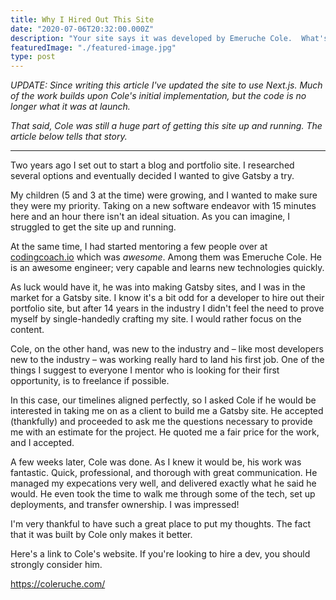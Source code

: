 ```yaml
---
title: Why I Hired Out This Site
date: "2020-07-06T20:32:00.000Z"
description: "Your site says it was developed by Emeruche Cole.  What's the deal with that???"
featuredImage: "./featured-image.jpg"
type: post
---
```


_UPDATE: Since writing this article I've updated the site to use Next.js. Much of the work builds upon Cole's initial implementation, but the code is no longer what it was at launch._

_That said, Cole was still a huge part of getting this site up and running. The article below tells that story._

---

Two years ago I set out to start a blog and portfolio site. I researched several options and eventually decided I wanted to give Gatsby a try.

My children (5 and 3 at the time) were growing, and I wanted to make sure they were my priority. Taking on a new software endeavor with 15 minutes here and an hour there isn't an ideal situation. As you can imagine, I struggled to get the site up and running.

At the same time, I had started mentoring a few people over at [codingcoach.io](https://codingcoach.io) which was _awesome_. Among them was Emeruche Cole. He is an awesome engineer; very capable and learns new technologies quickly.

As luck would have it, he was into making Gatsby sites, and I was in the market for a Gatsby site. I know it's a bit odd for a developer to hire out their portfolio site, but after 14 years in the industry I didn't feel the need to prove myself by single-handedly crafting my site. I would rather focus on the content.

Cole, on the other hand, was new to the industry and – like most developers new to the industry – was working really hard to land his first job. One of the things I suggest to everyone I mentor who is looking for their first opportunity, is to freelance if possible.

In this case, our timelines aligned perfectly, so I asked Cole if he would be interested in taking me on as a client to build me a Gatsby site. He accepted (thankfully) and proceeded to ask me the questions necessary to provide me with an estimate for the project. He quoted me a fair price for the work, and I accepted.

A few weeks later, Cole was done. As I knew it would be, his work was fantastic. Quick, professional, and thorough with great communication. He managed my expecations very well, and delivered exactly what he said he would. He even took the time to walk me through some of the tech, set up deployments, and transfer ownership. I was impressed!

I'm very thankful to have such a great place to put my thoughts. The fact that it was built by Cole only makes it better.

Here's a link to Cole's website. If you're looking to hire a dev, you should strongly consider him.

https://coleruche.com/
